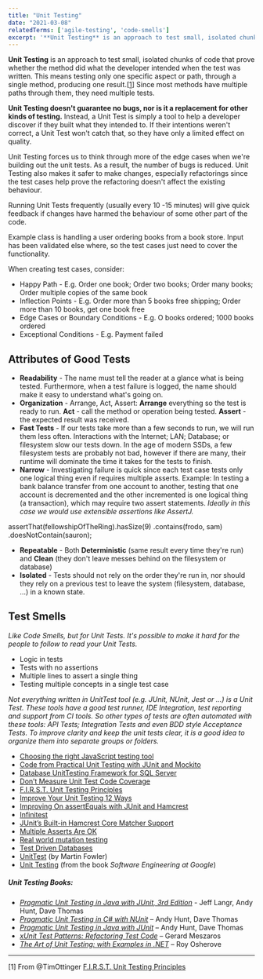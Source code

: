 ```yaml
---
title: "Unit Testing"
date: "2021-03-08"
relatedTerms: ['agile-testing', 'code-smells']
excerpt: '**Unit Testing** is an approach to test small, isolated chunks of code that prove whether'
---
```


**Unit Testing** is an approach to test small, isolated chunks of code that prove whether the method did what the developer intended when the test was written. This means testing only one specific aspect or path, through a single method, producing one result.\[[1](#footnotes)\] Since most methods have multiple paths through them, they need multiple tests.

**Unit Testing doesn't guarantee no bugs, nor is it a replacement for other kinds of testing.** Instead, a Unit Test is simply a tool to help a developer discover if they built what they intended to. If their intentions weren't correct, a Unit Test won't catch that, so they have only a limited effect on quality.

Unit Testing forces us to think through more of the edge cases when we're building out the unit tests. As a result, the number of bugs is reduced. Unit Testing also makes it safer to make changes, especially refactorings since the test cases help prove the refactoring doesn't affect the existing behaviour.

Running Unit Tests frequently (usually every 10 -15 minutes) will give quick feedback if changes have harmed the behaviour of some other part of the code.

Example class is handling a user ordering books from a book store. Input has been validated else where, so the test cases just need to cover the functionality.

When creating test cases, consider:

- Happy Path - E.g. Order one book; Order two books; Order many books; Order multiple copies of the same book
- Inflection Points - E.g. Order more than 5 books free shipping; Order more than 10 books, get one book free
- Edge Cases or Boundary Conditions - E.g. O books ordered; 1000 books ordered
- Exceptional Conditions - E.g. Payment failed

## Attributes of Good Tests

- **Readability** - The name must tell the reader at a glance what is being tested. Furthermore, when a test failure is logged, the name should make it easy to understand what's going on.
- **Organization** - Arrange, Act, Assert: **Arrange** everything so the test is ready to run. **Act** - call the method or operation being tested. **Assert** - the expected result was received.
- **Fast Tests** - If our tests take more than a few seconds to run, we will run them less often. Interactions with the Internet; LAN; Database; or filesystem slow our tests down. In the age of modern SSDs, a few filesystem tests are probably not bad, however if there are many, their runtime will dominate the time it takes for the tests to finish.
- **Narrow** - Investigating failure is quick since each test case tests only one logical thing even if requires multiple asserts. Example: In testing a bank balance transfer from one account to another, testing that one account is decremented and the other incremented is one logical thing (a transaction), which may require two assert statements. _Ideally in this case we would use extensible assertions like AssertJ._

assertThat(fellowshipOfTheRing).hasSize(9) .contains(frodo, sam) .doesNotContain(sauron);

- **Repeatable** - Both **Deterministic** (same result every time they're run) and **Clean** (they don't leave messes behind on the filesystem or database)
- **Isolated** - Tests should not rely on the order they're run in, nor should they rely on a previous test to leave the system (filesystem, database, ...) in a known state.

## Test Smells

_Like Code Smells, but for Unit Tests. It's possible to make it hard for the people to follow to read your Unit Tests._

- Logic in tests
- Tests with no assertions
- Multiple lines to assert a single thing
- Testing multiple concepts in a single test case

_Not everything written in UnitTest tool (e.g. JUnit, NUnit, Jest or ...) is a Unit Test. These tools have a good test runner, IDE Integration, test reporting and support from CI tools. So other types of tests are often automated with these tools: API Tests; Integration Tests and even BDD style Acceptance Tests. To improve clarity and keep the unit tests clear, it is a good idea to organize them into separate groups or folders._

<HighlightBox heading="Resource Links" variant="resourceLinks">

- [Choosing the right JavaScript testing tool](https://gojko.net/2018/02/25/javascript-testing-tools.html)
- [Code from Practical Unit Testing with JUnit and Mockito](https://github.com/tomekkaczanowski/junit-put-exercises)
- [Database UnitTesting Framework for SQL Server](https://tsqlt.org/)
- [Don’t Measure Unit Test Code Coverage](https://www.jamesshore.com/v2/blog/2019/dont-measure-unit-test-code-coverage)
- [F.I.R.S.T. Unit Testing Principles](https://agileinaflash.blogspot.com/2009/02/first.html)
- [Improve Your Unit Testing 12 Ways](https://agileotter.blogspot.com/2019/04/improve-your-unit-testing-12-ways.html)
- [Improving On assertEquals with JUnit and Hamcrest](https://marxsoftware.blogspot.com/2012/04/improving-on-assertequals-with-junit.html)
- [Infinitest](https://infinitest.github.io/)
- [JUnit’s Built-in Hamcrest Core Matcher Support](https://www.infoworld.com/article/2165118/junit-s-built-in-hamcrest-core-matcher-support.html)
- [Multiple Asserts Are OK](https://www.industriallogic.com/blog/multiple-asserts-are-ok/)
- [Real world mutation testing](https://pitest.org/)
- [Test Driven Databases](https://tsqlt.org/)
- [UnitTest](https://martinfowler.com/bliki/UnitTest.html) (by Martin Fowler)
- [Unit Testing](https://abseil.io/resources/swe-book/html/ch12.html) (from the book _Software Engineering at Google_)

##### Unit Testing Books:

- [_Pragmatic Unit Testing in Java with JUnit, 3rd Edition_](https://pragprog.com/titles/utj3/pragmatic-unit-testing-in-java-with-junit-third-edition/) - Jeff Langr, Andy Hunt, Dave Thomas
- [_Pragmatic Unit Testing in C# with NUnit_](https://www.amazon.com/Pragmatic-Unit-Testing-NUnit-Starter/dp/0977616673/&tag=notesfromatoo-20/&tag=notesfromatoo-20) – Andy Hunt, Dave Thomas 
- [_Pragmatic Unit Testing in Java with JUnit_](https://www.amazon.com/Pragmatic-Unit-Testing-Java-JUnit/dp/0974514012/&tag=notesfromatoo-20/&tag=notesfromatoo-20) – Andy Hunt, Dave Thomas
- _[xUnit Test Patterns: Refactoring Test Code](https://www.amazon.com/xUnit-Test-Patterns-Refactoring-Code/dp/0131495054/&tag=notesfromatoo-20/&tag=notesfromatoo-20)_ – Gerard Meszaros
- _[The Art of Unit Testing: with Examples in .NET](https://www.amazon.com/Art-Unit-Testing-Examples-NET/dp/1933988274/&tag=notesfromatoo-20/&tag=notesfromatoo-20)_ – Roy Osherove

* * *

\[1\] From @TimOttinger [F.I.R.S.T. Unit Testing Principles](https://agileinaflash.blogspot.com/2009/02/first.html)
</HighlightBox>
